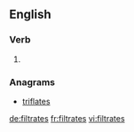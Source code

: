 ==English==

===Verb===
{{head|en}}

# {{en-third-person singular of|filtrate}}

===Anagrams===
* [[triflates#English|triflates]]

[[de:filtrates]]
[[fr:filtrates]]
[[vi:filtrates]]